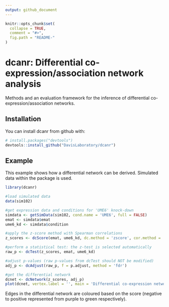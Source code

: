 ```yaml
---
output: github_document
---
```


<!-- README.md is generated from README.Rmd. Please edit that file -->

```r
knitr::opts_chunk$set(
  collapse = TRUE,
  comment = "#>",
  fig.path = "README-"
)
```

# dcanr: Differential co-expression/association network analysis

Methods and an evaluation framework for the inference of differential
co-expression/association networks.

## Installation

You can install dcanr from github with:

```r
# install.packages("devtools")
devtools::install_github("DavisLaboratory/dcanr")
```

## Example

This example shows how a differential network can be derived. Simulated data
within the package is used.

```r
library(dcanr)

#load simulated data
data(sim102)

#get expression data and conditions for 'UME6' knock-down
simdata <- getSimData(sim102, cond.name = 'UME6', full = FALSE)
emat <- simdata$emat
ume6_kd <- simdata$condition

#apply the z-score method with Spearman correlations
z_scores <- dcScore(emat, ume6_kd, dc.method = 'zscore', cor.method = 'spearman')

#perform a statistical test: the z-test is selected automatically
raw_p <- dcTest(z_scores, emat, ume6_kd)

#adjust p-values (raw p-values from dcTest should NOT be modified)
adj_p <- dcAdjust(raw_p, f = p.adjust, method = 'fdr')

#get the differential network
dcnet <- dcNetwork(z_scores, adj_p)
plot(dcnet, vertex.label = '', main = 'Differential co-expression network')
```

Edges in the differential network are coloured based on the score (negative to
positive represented from purple to green respectively).

